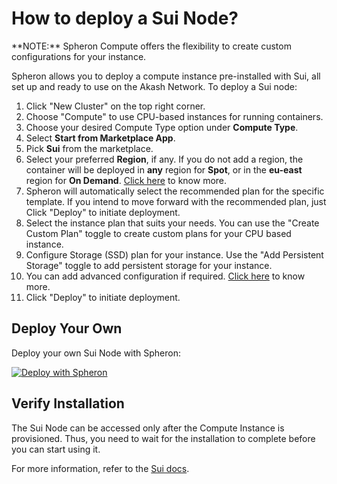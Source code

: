 
# How to deploy a Sui Node?

<Callout type="info">
  **NOTE:** Spheron Compute offers the flexibility to create custom
  configurations for your instance.
</Callout>

Spheron allows you to deploy a compute instance pre-installed with Sui, all set up and ready to use on the Akash Network.
To deploy a Sui node:

1. Click "New Cluster" on the top right corner.
2. Choose "Compute" to use CPU-based instances for running containers.
3. Choose your desired Compute Type option under **Compute Type**.
4. Select **Start from Marketplace App**.
5. Pick **Sui** from the marketplace.
6. Select your preferred **Region**, if any. If you do not add a region, the container will be deployed in **any** region for **Spot**, or in the **eu-east** region for **On Demand**. [Click here](/compute/cluster/compute/#region) to know more.
7. Spheron will automatically select the recommended plan for the specific template. If you intend to move forward with the recommended plan, just Click "Deploy" to initiate deployment.
8. Select the instance plan that suits your needs. You can use the "Create Custom Plan" toggle to create custom plans for your CPU based instance.
9. Configure Storage (SSD) plan for your instance. Use the "Add Persistent Storage" toggle to add persistent storage for your instance.
10. You can add advanced configuration if required. [Click here](/compute/cluster/compute/#advance-configuration-1) to know more.
11. Click "Deploy" to initiate deployment.

## Deploy Your Own

Deploy your own Sui Node with Spheron:

[![Deploy with Spheron](https://bafybeihxqi3jlv6cy2ogh6jjljinntisolbspxcrbgykyv6e5xyzujl3aa.ipfs.sphn.link/spheron-deploy.svg)](https://app.spheron.network/#/compute/marketplace?template=Sui)

## Verify Installation

The Sui Node can be accessed only after the Compute Instance is provisioned.
Thus, you need to wait for the installation to complete before you can start using it.

For more information, refer to the [Sui docs](https://docs.sui.io/testnet/build/validator-node).

<Navigation name="Deploy Sui Node" />
